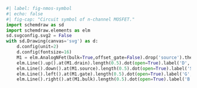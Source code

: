 ```python
#| label: fig-nmos-symbol
#| echo: false
#| fig-cap: "Circuit symbol of n-channel MOSFET."
import schemdraw as sd
import schemdraw.elements as elm
sd.svgconfig.svg2 = False
with sd.Drawing(canvas='svg') as d:
    d.config(unit=2)
    d.config(fontsize=16)
    M1 = elm.AnalogNFet(bulk=True,offset_gate=False).drop('source').theta(0).reverse()
    elm.Line().up().at(M1.drain).length(0.5).dot(open=True).label('D', 'right')
    elm.Line().down().at(M1.source).length(0.5).dot(open=True).label('S', 'left')
    elm.Line().left().at(M1.gate).length(0.5).dot(open=True).label('G', 'left')
    elm.Line().right().at(M1.bulk).length(0.5).dot(open=True).label('B', 'right')
```
